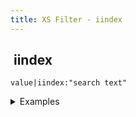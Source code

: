 ```yaml
---
title: XS Filter - iindex
---
```


## <img src="../assets/docuBadge (11).png" alt="" data-size="line" /> iindex <a href="#xs-iindex" id="xs-iindex"></a>

`value|iindex:"search text"`

<details>

<summary>Examples</summary>

```
"hello world"|iindex:"world"    // Returns 6
"hello world"|iindex:"WORLD"    // Returns 6
```

</details>
